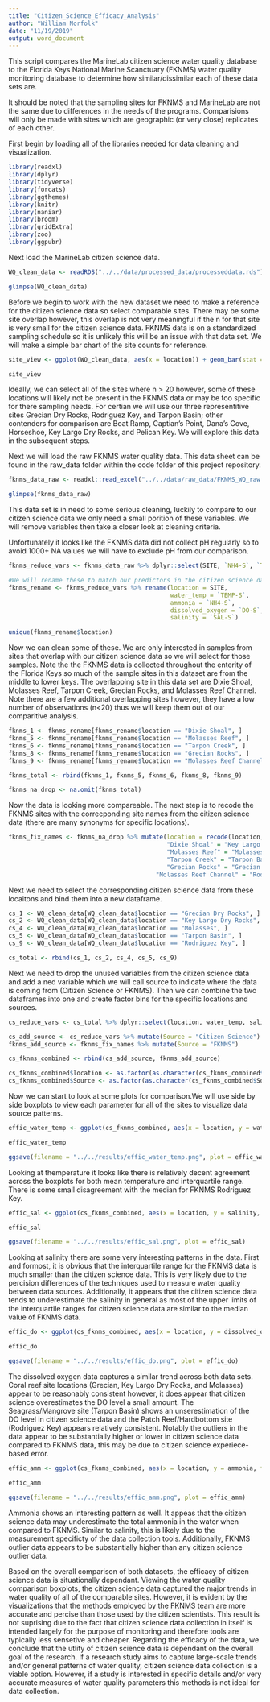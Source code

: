 ```yaml
---
title: "Citizen_Science_Efficacy_Analysis"
author: "William Norfolk"
date: "11/19/2019"
output: word_document
---
```



This script compares the MarineLab citizen science water quality database to the Florida Keys National Marine Scanctuary (FKNMS) water quality monitoring database to determine how similar/dissimilar each of these data sets are. 

It should be noted that the sampling sites for FKNMS and MarineLab are not the same due to differences in the needs of the programs. Comparisions will only be made with sites which are geographic (or very close) replicates of each other.

First begin by loading all of the libraries needed for data cleaning and visualization.
```r

library(readxl)
library(dplyr)
library(tidyverse)
library(forcats)
library(ggthemes)
library(knitr)
library(naniar)
library(broom)
library(gridExtra)
library(zoo)
library(ggpubr)

```

Next load the MarineLab citizen science data.
```r


WQ_clean_data <- readRDS("../../data/processed_data/processeddata.rds")

glimpse(WQ_clean_data)

```

Before we begin to work with the new dataset we need to make a reference for the citizen science data so select comparable sites. There may be some site overlap however, this overlap is not very meaningful if the n for that site is very small for the citizen science data. FKNMS data is on a standardized sampling schedule so it is unlikely this will be an issue with that data set. We will make a simple bar chart of the site counts for reference.

```r

site_view <- ggplot(WQ_clean_data, aes(x = location)) + geom_bar(stat = "count") + theme(axis.text.x = element_text(angle = 45, hjust = 1))

site_view

```
Ideally, we can select all of the sites where n > 20 however, some of these locations will likely not be present in the FKNMS data or may be too specific for there sampling needs. For certian we will use our three representitive sites Grecian Dry Rocks, Rodriguez Key, and Tarpon Basin; other contenders for comparison are Boat Ramp, Captian's Point, Dana's Cove, Horseshoe, Key Largo Dry Rocks, and Pelican Key. We will explore this data in the subsequent steps.

Next we will load the raw FKNMS water quality data. This data sheet can be found in the raw_data folder within the code folder of this project repository. 

```r
fknms_data_raw <- readxl::read_excel("../../data/raw_data/FKNMS_WQ_raw.xlsx")

glimpse(fknms_data_raw)
```

This data set is in need to some serious cleaning, luckily to compare to our citizen science data we only need a small porition of these variables. We will remove variables then take a closer look at cleaning criteria. 

Unfortunately it looks like the FKNMS data did not collect pH regularly so to avoid 1000+ NA values we will have to exclude pH from our comparison. 

```r
fknms_reduce_vars <- fknms_data_raw %>% dplyr::select(SITE, `NH4-S`, `TEMP-S`, `DO-S`, `SAL-S`)

#We will rename these to match our predictors in the citizen science dataset.
fknms_rename <- fknms_reduce_vars %>% rename(location = SITE, 
                                             water_temp = `TEMP-S`,
                                             ammonia = `NH4-S`,
                                             dissolved_oxygen = `DO-S`,
                                             salinity = `SAL-S`)

unique(fknms_rename$location)
```

Now we can clean some of these. We are only interested in samples from sites that overlap with our citizen science data so we will select for those samples. Note the the FKNMS data is collected throughout the enterity of the Florida Keys so much of the sample sites in this dataset are from the middle to lower keys. The overlapping site in this data set are Dixie Shoal, Molasses Reef, Tarpon Creek, Grecian Rocks, and Molasses Reef Channel. Note there are a few additional overlapping sites however, they have a low number of observations (n<20) thus we will keep them out of our comparitive analysis. 

```r
fknms_1 <- fknms_rename[fknms_rename$location == "Dixie Shoal", ]
fknms_5 <- fknms_rename[fknms_rename$location == "Molasses Reef", ]
fknms_6 <- fknms_rename[fknms_rename$location == "Tarpon Creek", ]
fknms_8 <- fknms_rename[fknms_rename$location == "Grecian Rocks", ]
fknms_9 <- fknms_rename[fknms_rename$location == "Molasses Reef Channel", ]

fknms_total <- rbind(fknms_1, fknms_5, fknms_6, fknms_8, fknms_9)

fknms_na_drop <- na.omit(fknms_total)

```

Now the data is looking more compareable. The next step is to recode the FKNMS sites with the correcponding site names from the citizen science data (there are many synonyms for specific locations).

```r
fknms_fix_names <- fknms_na_drop %>% mutate(location = recode(location, 
                                            "Dixie Shoal" = "Key Largo Dry Rocks",
                                            "Molasses Reef" = "Molasses",
                                            "Tarpon Creek" = "Tarpon Basin",
                                            "Grecian Rocks" = "Grecian Dry Rocks",
                                         "Molasses Reef Channel" = "Rodriguez Key"))


```


Next we need to select the corresponding citizen science data from these locaitons and bind them into a new dataframe.

```r
cs_1 <- WQ_clean_data[WQ_clean_data$location == "Grecian Dry Rocks", ]
cs_2 <- WQ_clean_data[WQ_clean_data$location == "Key Largo Dry Rocks", ]
cs_4 <- WQ_clean_data[WQ_clean_data$location == "Molasses", ]
cs_5 <- WQ_clean_data[WQ_clean_data$location == "Tarpon Basin", ]
cs_9 <- WQ_clean_data[WQ_clean_data$location == "Rodriguez Key", ]

cs_total <- rbind(cs_1, cs_2, cs_4, cs_5, cs_9)

```

Next we need to drop the unused variables from the citizen science data and add a ned variable which we will call source to indicate where the data is coming from (Citizen Science or FKNMS). Then we can combine the two dataframes into one and create factor bins for the specific locations and sources. 

```r
cs_reduce_vars <- cs_total %>% dplyr::select(location, water_temp, salinity, dissolved_oxygen, ammonia)

cs_add_source <- cs_reduce_vars %>% mutate(Source = "Citizen Science")
fknms_add_source <- fknms_fix_names %>% mutate(Source = "FKNMS")

cs_fknms_combined <- rbind(cs_add_source, fknms_add_source)

cs_fknms_combined$location <- as.factor(as.character(cs_fknms_combined$location))
cs_fknms_combined$Source <- as.factor(as.character(cs_fknms_combined$Source))

```

Now we can start to look at some plots for comparison.We will use side by side boxplots to view each parameter for all of the sites to visualize data source patterns.

```r
effic_water_temp <- ggplot(cs_fknms_combined, aes(x = location, y = water_temp, fill = Source)) + geom_boxplot() + theme(axis.text.x = element_text(angle = 45, hjust = 1)) + xlab("Sampling Location") + ylab("Water Temperature (C)") + ggtitle("Citizen Science vs. FKNMS Water Temperature") + labs(fill = "Data Source")

effic_water_temp

ggsave(filename = "../../results/effic_water_temp.png", plot = effic_water_temp) 

```

Looking at themperature it looks like there is relatively decent agreement across the boxplots for both mean temperature and interquartile range. There is some small disagreement with the median for FKNMS Rodriguez Key. 

```r
effic_sal <- ggplot(cs_fknms_combined, aes(x = location, y = salinity, fill = Source)) + geom_boxplot() + theme(axis.text.x = element_text(angle = 45, hjust = 1)) + xlab("Sampling Location") + ylab("Salinity") + ggtitle("Citizen Science vs. FKNMS Salinity (ppt)") + labs(fill = "Data Source")

effic_sal

ggsave(filename = "../../results/effic_sal.png", plot = effic_sal) 

```

Looking at salinity there are some very interesting patterns in the data. First and formost, it is obvious that the interquartile range for the FKNMS data is much smaller than the citizen science data. This is very likely due to the percision differences of the techniques used to measure water quality between data sources. Additionally, it appears that the citizen science data tends to underestimate the salinity in general as most of the upper limits of the interquartile ranges for citizen science data are similar to the median value of FKNMS data.

```r
effic_do <- ggplot(cs_fknms_combined, aes(x = location, y = dissolved_oxygen, fill = Source)) + geom_boxplot() + theme(axis.text.x = element_text(angle = 45, hjust = 1)) + xlab("Sampling Location") + ylab("Dissolved Oxygen (mg/L)") + ggtitle("Citizen Science vs. FKNMS Dissolved Oxygen") + labs(fill = "Data Source")

effic_do

ggsave(filename = "../../results/effic_do.png", plot = effic_do) 

```

The dissolved oxygen data captures a similar trend across both data sets. Coral reef site locations (Grecian, Key Largo Dry Rocks, and Molasses) appear to be reasonably consistent however, it does appear that citizen science overestimates the DO level a small amount. The Seagrass/Mangrove site (Tarpon Basin) shows an unserestimation of the DO level in citizen science data and the Patch Reef/Hardbottom site (Rodriguez Key) appears relatively consistent. Notably the outliers in the data appear to be substantially higher or lower in citizen science data compared to FKNMS data, this may be due to citizen science experiece-based error.

```r
effic_amm <- ggplot(cs_fknms_combined, aes(x = location, y = ammonia, fill = Source)) + geom_boxplot() + theme(axis.text.x = element_text(angle = 45, hjust = 1)) + xlab("Sampling Location") + ylab("Ammonia") + ggtitle("Citizen Science vs. FKNMS Ammonia (ppt)") + labs(fill = "Data Source")

effic_amm

ggsave(filename = "../../results/effic_amm.png", plot = effic_amm) 

```

Ammonia shows an interesting pattern as well. It appeas that the citizen science data may underestimate the total ammonia in the water when compared to FKNMS. Similar to salinity, this is likely due to the measurement specificty of the data collection tools. Additionally, FKNMS outlier data appears to be substantially higher than any citizen science outlier data.


Based on the overall comparison of both datasets, the efficacy of citizen science data is situationally dependant. Viewing the water quality comparison boxplots, the citizen science data captured the major trends in water quality of all of the comparable sites. However, it is evident by the visualizations that the methods employed by the FKNMS team are more accurate and percise than those used by the citizen scientists. This result is not suprising due to the fact that citizen science data collection in itself is intended largely for the purpose of monitoring and therefore tools are typically less sensetive and cheaper. Regarding the efficacy of the data, we conclude that the utlity of citizen science data is dependant on the overall goal of the research. If a research study aims to capture large-scale trends and/or general patterns of water quality, citizen science data collection is a viable option. However, if a study is interested in specific details and/or very accurate measures of water quality parameters this methods is not ideal for data collection. 





